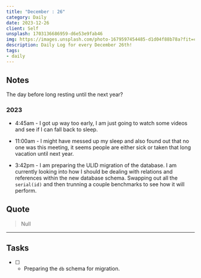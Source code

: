 ```yaml
---
title: "December : 26"
category: Daily
date: 2023-12-26
client: Self
unsplash: 1703136686959-d6e53e9fab46
img: https://images.unsplash.com/photo-1679597454485-d1d04f88b78a?fit=crop&q=85&w=1400&h=700
description: Daily Log for every December 26th!
tags:
- daily
---
```


## Notes

The day before long resting until the next year?

### 2023

- 4:45am - I got up way too early, I am just going to watch some videos and see if I can fall back to sleep.

- 11:00am - I might have messed up my sleep and also found out that no one was this meeting, it seems people are either sick or taken that long vacation until next year.

- 3:42pm - I am preparing the ULID migration of the database.
    I am currently looking into how I should be dealing with relations and references within the new database schema.
    Swapping out all the `serial(id)` and then trunning a couple benchmarks to see how it will perform.
    


## Quote

> Null

---

## Tasks

- [ ] - Preparing the `db` schema for migration.